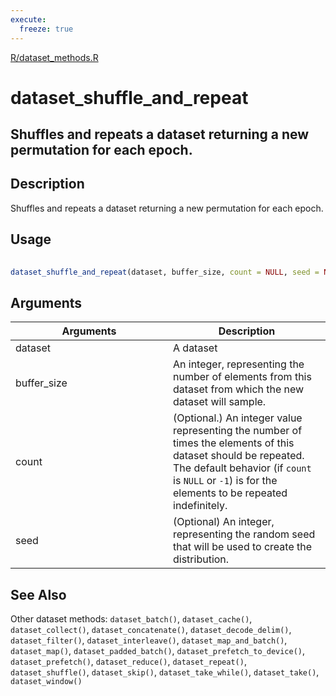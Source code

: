 ```yaml
---
execute:
  freeze: true
---
```


[R/dataset_methods.R](https://github.com/rstudio/tfdatasets//blob/main/R/dataset_methods.R#L63) 

# dataset_shuffle_and_repeat

## Shuffles and repeats a dataset returning a new permutation for each epoch.

## Description
 Shuffles and repeats a dataset returning a new permutation for each epoch. 


## Usage
```r
 
dataset_shuffle_and_repeat(dataset, buffer_size, count = NULL, seed = NULL) 
```

## Arguments
|Arguments|Description|
|---|---|
| dataset | A dataset |
| buffer_size | An integer, representing the number of elements from this dataset from which the new dataset will sample. |
| count | (Optional.) An integer value representing the number of times the elements of this dataset should be repeated. The default behavior (if `count` is `NULL` or `-1`) is for the elements to be repeated indefinitely. |
| seed | (Optional) An integer, representing the random seed that will be used to create the distribution. |






## See Also
 Other dataset methods:  `dataset_batch()`, `dataset_cache()`, `dataset_collect()`, `dataset_concatenate()`, `dataset_decode_delim()`, `dataset_filter()`, `dataset_interleave()`, `dataset_map_and_batch()`, `dataset_map()`, `dataset_padded_batch()`, `dataset_prefetch_to_device()`, `dataset_prefetch()`, `dataset_reduce()`, `dataset_repeat()`, `dataset_shuffle()`, `dataset_skip()`, `dataset_take_while()`, `dataset_take()`, `dataset_window()` 

